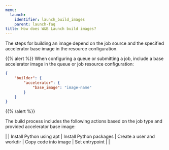 ```yaml
---
menu:
  launch:
    identifier: launch_build_images
    parent: launch-faq
title: How does W&B Launch build images?
---
```


The steps for building an image depend on the job source and the specified accelerator base image in the resource configuration.

{{% alert %}}
When configuring a queue or submitting a job, include a base accelerator image in the queue or job resource configuration:
```json
{
    "builder": {
        "accelerator": {
            "base_image": "image-name"
        }
    }
}
```
{{% /alert %}}

The build process includes the following actions based on the job type and provided accelerator base image:

| | Install Python using apt | Install Python packages | Create a user and workdir | Copy code into image | Set entrypoint | |